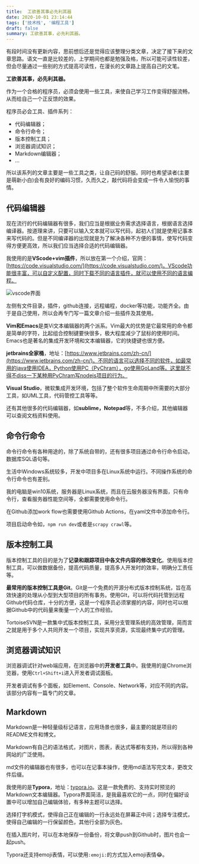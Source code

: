 ```yaml
---
title:  工欲善其事必先利其器
date: 2020-10-01 23:14:44
tags: ['技术栈', '编程工具']
draft: false
summary: 工欲善其事，必先利其器。
---
```


有段时间没有更新内容，思前想后还是觉得应该整理分类文章，决定了接下来的文章思路。语文一直是比较差的，上学期间也都是勉强及格，所以可能可读性较差，但会尽量通过一些别的方式提高可读性，在漫长的文章路上提高自己的文笔。

**工欲善其事，必先利其器。**

作为一个合格的程序员，必须会使用一些工具，来使自己学习工作变得舒服流畅，从而给自己一个正反馈的效果。

程序员必会工具、插件系列：

- 代码编辑器；
- 命令行命令；
- 版本控制工具；
- 浏览器调试知识；
- Markdown编辑器；
- ...

所以该系列的文章主要是一些工具之类，让自己码的舒服。同时也希望读者(主要是萌新小白)会有良好的编码习惯，久而久之，敲代码将会变成一件令人愉悦的事情。

## 代码编辑器

现在流行的代码编辑器有很多，我们应当是根据业务需求选择语言，根据语言选择编译器。按道理来讲，只要可以输入文本就可以写代码，起初人们就是使用记事本来写代码的。但是不同编译器的出现就是为了解决各种不方便的事情，使写代码变得方便更高效，所以我们应当选择合适的代码编辑器。

我使用的是**VScode+vim插件**，所以放在第一个介绍，官网：[https://code.visualstudio.com/](https://code.visualstudio.com/)。VScode功能很丰富，可以自定义配置，同时下载不同的语言插件，就可以使用不同的语言编程。

![vscode界面](/static/学习从拥有一支好笔开始/vscode.png)

左侧有文件目录，插件，github连接，远程编程，docker等功能，功能齐全。由于是自己使用，所以会再专门写一篇文章介绍一些插件及其使用。

**Vim和Emacs**是类Vi文本编辑器的两个派系。Vim最大的优势是它最常用的命令都是简单的字符，比起组合控制键要快很多，极大程度减少了鼠标的使用时间。Emacs也是著名的集成开发环境和文本编辑器，它的快捷键也很方便。

**jetbrains全家桶**，地址：[https://www.jetbrains.com/zh-cn/](https://www.jetbrains.com/zh-cn/)。不同的语言可以选择不同的软件，如最常用的java使用IDEA，Python使用PC（PyChram），go使用GoLand等。这里就不得不diss一下某种用PyChram写nodejs项目的行为。

**Visual Studio**，微软集成开发环境，包括了整个软件生命周期中所需要的大部分工具，如UML工具，代码管控工具等等。

还有其他很多的代码编辑器，如**sublime，Notepad**等，不多介绍，其他编辑器可以查阅文档资料使用。

## 命令行命令

命令行命令有各种用途的，除了系统自带的，还有很多项目通过命令行命令启动，数据库SQL语句等。

生活中Windows系统较多，开发中项目多在Linux系统中运行。不同操作系统的命令行命令也有差别。

我的电脑是win10系统，服务器是Linux系统，而且在云服务器没有界面，只有命令行，查看服务器性能空间等，全都需要使用命令行。

在Github添加work flow也需要使用Github Actions，在yaml文件中添加命令行。

项目启动命令如，`npm run dev`或者是`scrapy crawl`等。

## 版本控制工具

版本控制工具的目的是为了**记录和跟踪项目中各文件内容的修改变化**。使用版本控制工具，可以做数据备份，提高代码质量，提高多人开发时的效率，明确分工责任等。

**最常用的版本控制工具是Git**。Git是一个免费的开源分布式版本控制系统，旨在高效快速的处理从小型到大型项目的所有事务。使用GIt，可以将代码托管到远程Github代码仓库，十分的方便，这是一个程序员必须掌握的内容，同时也可以根据Github中的代码量来衡量一个人的工作经验。

TortoiseSVN是一款集中式版本控制工具，采用分支管理系统的高效管理，简而言之就是用于多个人共同开发一个项目，实现共享资源，实现最终集中式的管理。

## 浏览器调试知识

浏览器调试针对web端应用，在浏览器中的**开发者工具**中。我使用的是Chrome浏览器，使用`Ctrl+Shift+i`进入开发者调试面板。

开发者调试有多个面板，如Element、Console、Network等，对应不同的内容。该部分内容有一篇专门的文章。

## Markdown

Markdown是一种轻量级标记语言，应用场景也很多，最主要的就是项目的README文件和博文。

Markdown有自己的语法格式，对图片，图表，表达式等都有支持，所以得到各种网站的广泛使用。

md文件的编辑器也有很多，也可以在记事本操作，使用md语法写完文本，更改文件后缀。

我使用的是**Typora**，地址：[typora.io](typora.io)。这是一款免费的、支持实时预览的Markdown文本编辑器。Typora界面简洁，是我最喜欢它的一点，同时在偏好设置中可以增加自己编辑体验，有多种主题可以选择。

选择打字机模式，使得自己正在编辑的一行永远处在屏幕正中间；选择专注模式，使得自己编辑的一行保留颜色，其他行全部为灰色。

在插入图片时，可以在本地保存一份备份，将文章push到Github时，图片也会一起push。

Typora还支持emoji表情，可以使用`:emoji:`的方式加入emoji表情:joy:。
